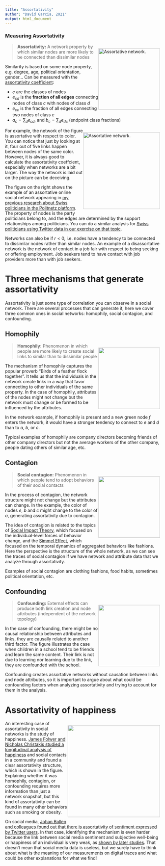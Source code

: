 ```yaml
---
title: "Assortativity"
author: "David Garcia, 2021"
output: html_document
---
```


### Measuring Assortativity

<div style="float:right">
<img src="highDegreeAssortativity.png" alt="Assortative network." width=200pt/>
</div>


> **Assortativity:** A network property by which similar nodes are more likely to be connected than dissimilar nodes


Similarity is based on some node property, e.g. degree, age, political orientation, gender... 
Can be measured with the [assortativity coefficient](https://journals.aps.org/pre/abstract/10.1103/PhysRevE.67.026126): 

\begin{equation*}
r=\frac{\sum_c e_{cc}-\sum_c a_c b_c}{1-\sum_c a_c b_c}
\end{equation*}

- $c$ are the classes of nodes
- $e_{cd}$ is the **fraction of all edges** connecting nodes of class $c$ with nodes of class $d$
- $e_{cc}$ is the fraction of all edges connecting two nodes of class $c$
- $a_c=\sum_d e_{cd}$, and $b_c=\sum_d e_{dc}$ (endpoint class fractions)

<div style="float:right">
<img src="https://dgarcia.eu/wp-content/uploads/2015/07/supports-660x661.png" alt="Assortative network." width=250pt/>
</div>

For example, the network of the figure is assortative with respect to color. You can notice that just by looking at it, four out of five links happen between nodes of the same color. However, it is always good to calculate the assortativity coeffcient, especially when networks are a bit larger. The way the network is laid out on the picture can be deceiving.

The figure on the right shows the example of an assortative online social network appearing in [my previous research about Swiss politicians in the Politnetz platform](https://arxiv.org/abs/1503.07711). The property of nodes is the party politicians belong to, and the edges are determined by the support relationships among politicians. You can do a similar analysis for [Swiss politicians using Twitter data in our exercise on that topic](https://dgarcia-eu.github.io/SocialDataScience/5_SocialNetworkPhenomena/058_PoliticianAssortativity/PoliticianAssortativity.html).

Networks can also be \textbf{disassortative} if $r<0$, i.e. nodes have a tendency to be connected to dissimilar nodes rather than similar nodes. An example of a disassortative network is the network of contact in a job fair with respect to being seeking or offering employment. Job seekers tend to have contact with job providers more than with job seekers.


# Three mechanisms that generate assortativity

Assortativity is just some type of correlation you can observe in a social network. There are several processes that can generate it, here we cover three common ones in social networks: homophily, social contagion, and confounding.

## Homophily

<div style="float:right">
<img src="homophilyToyExample2.png" width=200pt/>
</div>

> **Homophily:** Phenomenon in which people are more likely to create social links to similar than to dissimilar people

The mechanism of homophily captures the popular proverb "Birds of a feather flock together". It tells us that the individuals in the network create links in a way that favor connecting to other individuals of the same property. In the case of homophily, attributes of the nodes might not change but the network must change or be formed to be influenced by the attributes.

In the network example, if homophily is present and a new green node $f$ enters the network, it would have a stronger tendency to connect to $e$ and $d$ than to $a$, $b$, or $c$. 

Typical examples of homophily are company directors becoming friends of other company directors but not the average workers of the other company, people dating others of similar age, etc.

## Contagion
<div style="float:right">
<img src="contagionToyExample.png" width=200pt/>
</div>

> **Social contagion:** Phenomenon in which people tend to adopt behaviors of their social contacts

In the process of contagion, the network structure might not change but the attributes can change. In the example, the color of nodes $e$, $b$ and $c$ might change to the color of $a$, generating assortativity due to contagion.

The idea of contagion is related to the topics of [Social Impact Theory](https://dgarcia-eu.github.io/SocialDataScience/2_SocialDynamics/021_SocialImpactTheory/SIT.html), which focused on the individual-level forces of behavior change, and the [Simmel Effect](https://dgarcia-eu.github.io/SocialDataScience/2_SocialDynamics/022_SimmelEffect/SimmelEffect.html), which focused on the temporal dynamics of aggregated behaviors like fashions. Here the perspective is the structure of the whole network, as we can see the traces of social contagion if we have network and attribute data that we analyze through assortativity.

Examples of social contagion are clothing fashions, food habits, sometimes political orientation, etc.


## Confounding

<div style="float:right">
<img src="confounds.png" width=200pt/>
</div>

> **Confounding:** External effects can produce both link creation and node attributes (independent of the network topology)

In the case of confounding, there might be no causal relationship between attributes and links, they are causally related to another third factor.  The figure illustrates the case when children in a school tend to be friends and learn the same content. Their link is not due to learning nor learning due to the link, they are confounded with the school.

Confounding creates assortative networks without causation between links and node attributes, so it is important to argue about what could be confounding factors when analyzing assortativity and trying to account for them in the analysis.


# Assortativity of happiness

<div style="float:right">
<img src="happinessNetwork.jpg" width=300pt/>
</div>

An interesting case of assortativity in social networks is the study of happiness. [James Folwer and Nicholas Christakis studied a longitudinal analysis of happiness](https://www.bmj.com/content/337/bmj.a2338) and social contacts in a community and found a clear assortativity structure, which is shown in the figure. Explaining whether it was homophily, contagion, or confounding requires more information than just a network snapshot, but this kind of assortativity can be found in many other behaviors such as smoking or obesity. 

On social media, [Johan Bollen and colleagues found out that there is assortativity of sentiment expressed by Twitter users](http://www.mitpressjournals.org/doi/abs/10.1162/artl_a_00034#.WQigr98xBph). In that case, identifying the mechanism is even harder because the link between social media sentiment and subjective well-being or happiness of an individual is very weak, as [shown by later studies](https://dl.acm.org/doi/abs/10.1145/2786451.2786473). That doesn't mean that social media data is useless, but we surely have to think about what is the meaning of our measurements on digital traces and what could be other explanations for what we find!